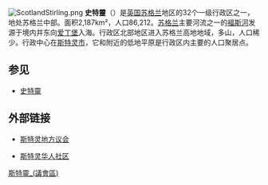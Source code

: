 {{Unreferenced|time=2018-08-28T07:22:13+00:00}}
{{noteTA
|G1=UK Places
|G2=Country
}}
[[File:ScotlandStirling.png|right]]
'''史特靈'''（{{lang-en|Stirling}}）是[[英国|英国]][[苏格兰|苏格兰]]地区的32个一级行政区之一，地处苏格兰中部。面积2,187km²，人口86,212。[[苏格兰|苏格兰]]主要河流之一的[[福斯河|福斯河]]发源于境内并东向[[爱丁堡|爱丁堡]]入海。行政区北部地区进入苏格兰高地地域，多山，人口稀少。行政中心在[[史特靈|斯特灵市]]，它和附近的低地平原是行政区内主要的人口聚居点。

== 参见 ==
* [[史特靈|史特靈]]

== 外部链接 ==
* {{en}}[http://www.stirling.gov.uk 斯特灵地方议会]{{Wayback|url=http://www.stirling.gov.uk/ |date=20200923030843 }}
* [http://www.stirlingchinese.com 斯特灵华人社区]{{Wayback|url=http://www.stirlingchinese.com/ |date=20200825140246 }}

{{UK-geo-stub}}
{{英国行政区划}}
{{ScottishCouncilAreas}}

[[Category:斯特靈_(議會區)|]]